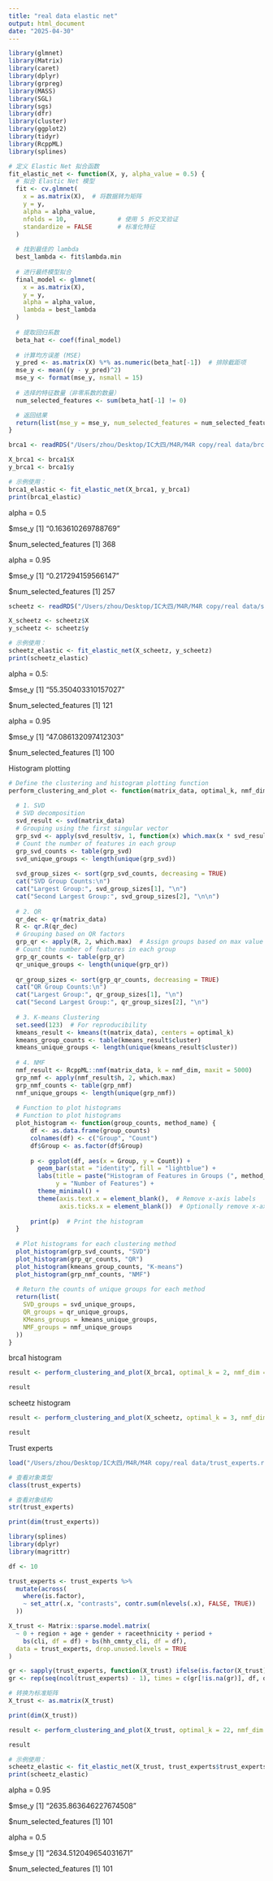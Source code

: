 ```yaml
---
title: "real data elastic net"
output: html_document
date: "2025-04-30"
---
```


```r
library(glmnet)   
library(Matrix)   
library(caret)    
library(dplyr)    
library(grpreg)
library(MASS)  
library(SGL)
library(sgs)
library(dfr)
library(cluster)
library(ggplot2)  
library(tidyr)  
library(RcppML)
library(splines)  
```


```r
# 定义 Elastic Net 拟合函数  
fit_elastic_net <- function(X, y, alpha_value = 0.5) {  
  # 拟合 Elastic Net 模型  
  fit <- cv.glmnet(  
    x = as.matrix(X),  # 将数据转为矩阵  
    y = y,  
    alpha = alpha_value,  
    nfolds = 10,              # 使用 5 折交叉验证  
    standardize = FALSE       # 标准化特征  
  )  
  
  # 找到最佳的 lambda  
  best_lambda <- fit$lambda.min  
  
  # 进行最终模型拟合  
  final_model <- glmnet(  
    x = as.matrix(X),  
    y = y,  
    alpha = alpha_value,  
    lambda = best_lambda  
  )  
  
  # 提取回归系数  
  beta_hat <- coef(final_model)  
  
  # 计算均方误差 (MSE)  
  y_pred <- as.matrix(X) %*% as.numeric(beta_hat[-1])  # 排除截距项  
  mse_y <- mean((y - y_pred)^2)  
  mse_y <- format(mse_y, nsmall = 15)
  
  # 选择的特征数量（非零系数的数量）  
  num_selected_features <- sum(beta_hat[-1] != 0)  

  # 返回结果  
  return(list(mse_y = mse_y, num_selected_features = num_selected_features))  
}  
```





```r
brca1 <- readRDS("/Users/zhou/Desktop/IC大四/M4R/M4R copy/real data/brca1.rds")

X_brca1 <- brca1$X
y_brca1 <- brca1$y
```


```r
# 示例使用：  
brca1_elastic <- fit_elastic_net(X_brca1, y_brca1)  
print(brca1_elastic)
```

alpha = 0.5

$mse_y
[1] "0.163610269788769"

$num_selected_features
[1] 368


alpha = 0.95

$mse_y
[1] "0.217294159566147"

$num_selected_features
[1] 257



```r
scheetz <- readRDS("/Users/zhou/Desktop/IC大四/M4R/M4R copy/real data/scheetz.rds")

X_scheetz <- scheetz$X
y_scheetz <- scheetz$y

# 示例使用：  
scheetz_elastic <- fit_elastic_net(X_scheetz, y_scheetz)  
print(scheetz_elastic)
```
alpha = 0.5:

$mse_y
[1] "55.350403310157027"

$num_selected_features
[1] 121

alpha = 0.95

$mse_y
[1] "47.086132097412303"

$num_selected_features
[1] 100








Histogram plotting



```r


# Define the clustering and histogram plotting function  
perform_clustering_and_plot <- function(matrix_data, optimal_k, nmf_dim) {  
  
  # 1. SVD  
  # SVD decomposition  
  svd_result <- svd(matrix_data)  
  # Grouping using the first singular vector  
  grp_svd <- apply(svd_result$v, 1, function(x) which.max(x * svd_result$d))  
  # Count the number of features in each group  
  grp_svd_counts <- table(grp_svd)  
  svd_unique_groups <- length(unique(grp_svd)) 
  
  svd_group_sizes <- sort(grp_svd_counts, decreasing = TRUE)  
  cat("SVD Group Counts:\n")  
  cat("Largest Group:", svd_group_sizes[1], "\n")  
  cat("Second Largest Group:", svd_group_sizes[2], "\n\n")  
    
  # 2. QR  
  qr_dec <- qr(matrix_data)  
  R <- qr.R(qr_dec)  
  # Grouping based on QR factors  
  grp_qr <- apply(R, 2, which.max)  # Assign groups based on max value in each column  
  # Count the number of features in each group  
  grp_qr_counts <- table(grp_qr)   
  qr_unique_groups <- length(unique(grp_qr))  
  
  qr_group_sizes <- sort(grp_qr_counts, decreasing = TRUE)  
  cat("QR Group Counts:\n")  
  cat("Largest Group:", qr_group_sizes[1], "\n")  
  cat("Second Largest Group:", qr_group_sizes[2], "\n") 
    
  # 3. K-means Clustering  
  set.seed(123)  # For reproducibility  
  kmeans_result <- kmeans(t(matrix_data), centers = optimal_k)  
  kmeans_group_counts <- table(kmeans_result$cluster)  
  kmeans_unique_groups <- length(unique(kmeans_result$cluster))  
  
  # 4. NMF  
  nmf_result <- RcppML::nmf(matrix_data, k = nmf_dim, maxit = 5000)  
  grp_nmf <- apply(nmf_result$h, 2, which.max)  
  grp_nmf_counts <- table(grp_nmf)  
  nmf_unique_groups <- length(unique(grp_nmf))  
  
  # Function to plot histograms  
  # Function to plot histograms  
  plot_histogram <- function(group_counts, method_name) {  
      df <- as.data.frame(group_counts)  
      colnames(df) <- c("Group", "Count")  
      df$Group <- as.factor(df$Group)  
      
      p <- ggplot(df, aes(x = Group, y = Count)) +  
        geom_bar(stat = "identity", fill = "lightblue") +  
        labs(title = paste("Histogram of Features in Groups (", method_name, ")", sep=""),  
             y = "Number of Features") +  
        theme_minimal() +  
        theme(axis.text.x = element_blank(),  # Remove x-axis labels  
              axis.ticks.x = element_blank())  # Optionally remove x-axis ticks too  
      
      print(p)  # Print the histogram  
  } 
  
  # Plot histograms for each clustering method  
  plot_histogram(grp_svd_counts, "SVD")  
  plot_histogram(grp_qr_counts, "QR")  
  plot_histogram(kmeans_group_counts, "K-means")  
  plot_histogram(grp_nmf_counts, "NMF")  
  
  # Return the counts of unique groups for each method  
  return(list(  
    SVD_groups = svd_unique_groups,  
    QR_groups = qr_unique_groups,  
    KMeans_groups = kmeans_unique_groups,  
    NMF_groups = nmf_unique_groups  
  ))  
}  

```


brca1 histogram

```r
result <- perform_clustering_and_plot(X_brca1, optimal_k = 2, nmf_dim = 3)  

result
```







scheetz histogram 

```r
result <- perform_clustering_and_plot(X_scheetz, optimal_k = 3, nmf_dim = 3)  

result
```



Trust experts

```r
load("/Users/zhou/Desktop/IC大四/M4R/M4R copy/real data/trust_experts.rda")

# 查看对象类型  
class(trust_experts)  

# 查看对象结构  
str(trust_experts) 

print(dim(trust_experts))
```


```r
library(splines)  
library(dplyr)  
library(magrittr)  

df <- 10  

trust_experts <- trust_experts %>%  
  mutate(across(  
    where(is.factor),  
    ~ set_attr(.x, "contrasts", contr.sum(nlevels(.x), FALSE, TRUE))  
  ))  

X_trust <- Matrix::sparse.model.matrix(  
  ~ 0 + region + age + gender + raceethnicity + period +  
    bs(cli, df = df) + bs(hh_cmnty_cli, df = df),  
  data = trust_experts, drop.unused.levels = TRUE  
)  

gr <- sapply(trust_experts, function(X_trust) ifelse(is.factor(X_trust), nlevels(X_trust), NA))  
gr <- rep(seq(ncol(trust_experts) - 1), times = c(gr[!is.na(gr)], df, df))  

# 转换为标准矩阵  
X_trust <- as.matrix(X_trust)  

print(dim(X_trust))
```

```r
result <- perform_clustering_and_plot(X_trust, optimal_k = 22, nmf_dim = 2)  

result
```

```r
# 示例使用：  
scheetz_elastic <- fit_elastic_net(X_trust, trust_experts$trust_experts)  
print(scheetz_elastic)
```

alpha = 0.95

$mse_y
[1] "2635.863646227674508"

$num_selected_features
[1] 101


alpha = 0.5

$mse_y
[1] "2634.512049654031671"

$num_selected_features
[1] 101
